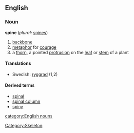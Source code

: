 ==English==
===Noun===
'''spine''' (''plural:'' [[spines]])

#[[backbone]]
#[[metaphor]] for [[courage]]
#a [[thorn]], a pointed [[protrusion]] on the [[leaf]] or [[stem]] of a plant

====Translations====
*Swedish: [[ryggrad]] (1,2)

====Derived terms====
*[[spinal]]
*[[spinal column]]
*[[spiny]]

[[Category:Skeleton]]
[[category:English nouns]]